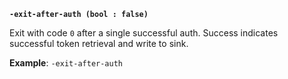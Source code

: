 <a id="agent-flag-exit-after-auth" />

**`-exit-after-auth (bool : false)`**

Exit with code `0` after a single successful auth. Success indicates successful
token retrieval and write to sink.

**Example**: `-exit-after-auth`
